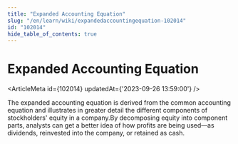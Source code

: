 ```yaml
---
title: "Expanded Accounting Equation"
slug: "/en/learn/wiki/expandedaccountingequation-102014"
id: "102014"
hide_table_of_contents: true
---
```



# Expanded Accounting Equation

<ArticleMeta id={102014} updatedAt={'2023-09-26 13:59:00'} />
<div className='border-solid border-b border-t-0 my-4 border-[var(--ifm-color-gray-300)]' />

The expanded accounting equation is derived from the common accounting equation and illustrates in greater detail the different components of stockholders' equity in a company.By decomposing equity into component parts, analysts can get a better idea of how profits are being used—as dividends, reinvested into the company, or retained as cash.

